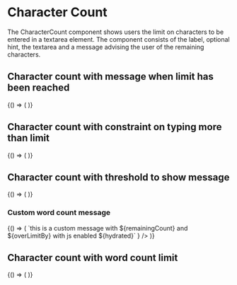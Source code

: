 
<Meta title="DCXLibrary/Form/CharacterCount" component={CharacterCount} />

# Character Count

The CharacterCount component shows users the limit on characters to be entered in a textarea element. The component consists of the label, optional hint, the textarea and a message advising the user of the remaining characters.

## Character count with message when limit has been reached

<Canvas>
  <Story name="un-styled-with-over-limit-message">
    {() => (
      <CharacterCount
        label="Label for text area"
        hint={{ text: 'Optional hint' }}
        maxLength={10}
        cols={30}
        rows={5}
      />
    )}
  </Story>
</Canvas>

## Character count with constraint on typing more than limit

<Canvas>
  <Story name="un-styled-with-limiting-text-box">
    {() => (
      <CharacterCount
        label="Label for text area"
        hint={{ text: 'Optional hint' }}
        maxLength={10}
        cols={30}
        rows={5}
        constrained={true}
      />
    )}
  </Story>
</Canvas>

## Character count with threshold to show message

<Canvas>
  <Story name="un-styled-with-threshold">
    {() => (
      <CharacterCount
        label="Label for text area"
        hint={{ text: 'Optional hint' }}
        maxLength={30}
        cols={30}
        rows={5}
        threshold={50}
      />
    )}
  </Story>
</Canvas>

### Custom word count message

<Canvas>
  <Story name="custom-message">
    {() => (
      <CharacterCount
        label="Label for text area"
        hint={{
          text: 'Type more than 15 characters to see the message change',
          className: 'govuk-hint',
        }}
        maxLength={15}
        rows={5}
        customMaxCharMsgFunc={(remainingCount, overLimitBy, hydrated) =>
          `this is a custom message with ${remainingCount} and ${overLimitBy} with js enabled ${hydrated}`
        }
      />
    )}
  </Story>
</Canvas>

## Character count with word count limit

<Canvas>
  <Story name="un-styled-with-word-count">
    {() => (
      <CharacterCount
        label="Label for text area"
        hint={{ text: 'Optional hint' }}
        maxLength={15}
        cols={30}
        rows={5}
        limitType="words"
      />
    )}
  </Story>
</Canvas>

<Props of={CharacterCount} />
